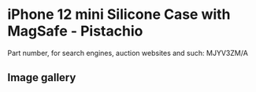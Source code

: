 
# iPhone 12 mini Silicone Case with MagSafe - Pistachio

Part number, for search engines, auction websites and such: MJYV3ZM/A

## Image gallery

<div style={{ width: "768px" }}>
  <GalleryComponent
    images={[
      {
        original: "/everysource/MJYV3.png",
        thumbnail: "/everypreview/MJYV3.png",
      },
      {
        original: "/everysource/MJYV3_AV01.png",
        thumbnail: "/everypreview/MJYV3_AV01.png",
      },
      {
        original: "/everysource/MJYV3_AV02.png",
        thumbnail: "/everypreview/MJYV3_AV02.png",
      },
      {
        original: "/everysource/MJYV3_AV03.png",
        thumbnail: "/everypreview/MJYV3_AV03.png",
      },
      {
        original: "/everysource/MJYV3_AV04.png",
        thumbnail: "/everypreview/MJYV3_AV04.png",
      },
      {
        original: "/everysource/MJYV3_AV05.png",
        thumbnail: "/everypreview/MJYV3_AV05.png",
      }
    ]}
  />
</div>
